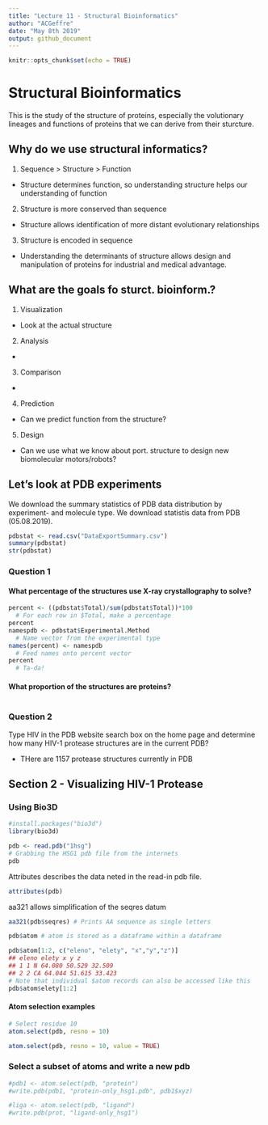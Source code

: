 ```yaml
---
title: "Lecture 11 - Structural Bioinformatics"
author: "ACGeffre"
date: "May 8th 2019"
output: github_document
---
```


```r
knitr::opts_chunk$set(echo = TRUE)
```
# Structural Bioinformatics
This is the study of the structure of proteins, especially the volutionary lineages and functions of proteins that we can derive from their sturcture. 

## Why do we use structural informatics?
1. Sequence > Structure > Function
  + Structure determines function, so understanding structure helps our understanding of   function

2. Structure is more conserved than sequence
  + Structure allows identification of more distant evolutionary
relationships

3. Structure is encoded in sequence
 + Understanding the determinants of structure allows design and
manipulation of proteins for industrial and medical advantage.

## What are the goals fo sturct. bioinform.?
1. Visualization
  + Look at the actual structure
2. Analysis
  + 
3. Comparison
  + 
4. Prediction 
  + Can we predict function from the structure?
5. Design
  + Can we use what we know about port. structure to design new biomolecular motors/robots?

## Let's look at PDB experiments
We download the summary statistics of PDB data distribution by experiment- and molecule type. We download statistis data from PDB (05.08.2019).

```r
pdbstat <- read.csv("DataExportSummary.csv")
summary(pdbstat)
str(pdbstat)
```

### Question 1
#### What percentage of the structures use X-ray crystallography to solve?

```r
percent <- ((pdbstat$Total)/sum(pdbstat$Total))*100 
  # For each row in $Total, make a percentage
percent 
namespdb <- pdbstat$Experimental.Method
  # Name vector from the experimental type
names(percent) <- namespdb
  # Feed names onto percent vector
percent
  # Ta-da!
```


#### What proportion of the structures are proteins?

```r

```


### Question 2

Type HIV in the PDB website search box on the home page and determine how many HIV-1 protease structures are in the current PDB?

* THere are 1157 protease structures currently in PDB

## Section 2 - Visualizing HIV-1 Protease
### Using Bio3D

```r
#install.packages("bio3d")
library(bio3d)
```

```r
pdb <- read.pdb("1hsg")
# Grabbing the HSG1 pdb file from the internets
pdb
```

Attributes describes the data neted in the read-in pdb file.
```r
attributes(pdb)
```

aa321 allows simplification of the seqres datum
```r
aa321(pdb$seqres) # Prints AA sequence as single letters
```

```r
pdb$atom # atom is stored as a dataframe within a dataframe
```
```r
pdb$atom[1:2, c("eleno", "elety", "x","y","z")]
## eleno elety x y z
## 1 1 N 64.080 50.529 32.509
## 2 2 CA 64.044 51.615 33.423
# Note that individual $atom records can also be accessed like this
pdb$atom$elety[1:2]
```

#### Atom selection examples
```r
# Select residue 10
atom.select(pdb, resno = 10)

atom.select(pdb, resno = 10, value = TRUE)
```

### Select a subset of atoms and write a new pdb
```r
#pdb1 <- atom.select(pdb, "protein")
#write.pdb(pdb1, "protein-only_hsg1.pdb", pdb1$xyz)

#liga <- atom.select(pdb, "ligand")
#write.pdb(prot, "ligand-only_hsg1")
```

